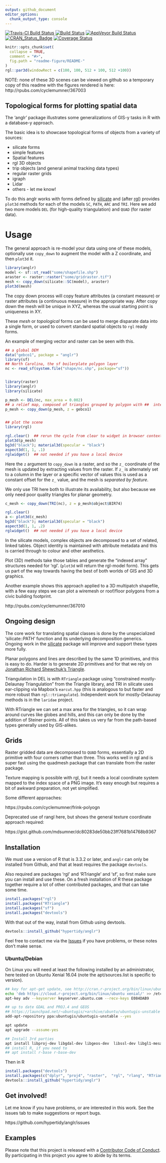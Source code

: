 ```yaml
---
output: github_document
editor_options: 
  chunk_output_type: console
---
```



[![Travis-CI Build Status](http://badges.herokuapp.com/travis/hypertidy/anglr?branch=master&env=BUILD_NAME=trusty_release&label=linux)](https://travis-ci.org/hypertidy/anglr)
[![Build Status](http://badges.herokuapp.com/travis/hypertidy/anglr?branch=master&env=BUILD_NAME=osx_release&label=osx)](https://travis-ci.org/hypertidy/anglr) 
[![AppVeyor Build Status](https://ci.appveyor.com/api/projects/status/github/hypertidy/anglr?branch=master&svg=true)](https://ci.appveyor.com/project/mdsumner/anglr)
[![CRAN_Status_Badge](http://www.r-pkg.org/badges/version/anglr)](https://cran.r-project.org/package=anglr)
[![Coverage Status](https://img.shields.io/codecov/c/github/hypertidy/anglr/master.svg)](https://codecov.io/github/hypertidy/anglr?branch=master)

<!-- README.md is generated from README.Rmd. Please edit that file -->

```r
knitr::opts_chunk$set(
  collapse = TRUE,
  comment = "#>",
  fig.path = "readme-figure/README-"
)
rgl::par3d(windowRect = c(100, 100, 512 + 100, 512 +100))
```



NOTE: none of these 3D scenes can be viewed on github so a temporary copy of this readme with the figures rendered is here: http://rpubs.com/cyclemumner/367003


## Topological forms for plotting spatial data

The 'anglr' package illustrates some generalizations of GIS-y tasks in R with a database-y approach. 

The basic idea is to showcase topological forms of objects from a variety of sources: 

* silicate forms
* simple features
* Spatial features
* rgl 3D objects
* trip objects (and general animal tracking data types)
* regular raster grids
* igraph
* Lidar
* others - let me know!

To do this anglr works with forms defined by [silicate](https://github.com/hypertidy/silicate) and (after [rgl](https://cran.r-project.org/package=rgl)) provides `plot3d` methods for each of the models `SC`, `PATH`, `ARC` and `TRI`. Here we add two more models `DEL` (for high-quality triangulation) and `QUAD` (for raster data). 

# Usage

The general approach is re-model your data using one of these models, optionally use `copy_down` to augment the model with a Z coordinate, and then `plot3d` it. 

```r
library(anglr)
model <- sf::st_read("some/shapefile.shp")
araster <- raster::raster("some/gridraster.tif")
mesh <- copy_down(silicate::SC(model), araster)
plot3d(mesh)
```

The copy down process will copy feature attributes (a constant measure) or raster attributes (a continuous measure) in the appropriate way. After copy down the mesh will be unique in XYZ, whereas the usual starting point is uniqueness in XY. 

These *mesh* or *topological* forms can be used to merge disparate data into a single form, or used to convert standard spatial objects to `rgl` ready forms. 

An example of merging vector and raster can be seen with this. 

```r
## a global DEM
data("gebco1", package = "anglr")
library(sf)
## North Carolina, the sf boilerplate polygon layer
nc <- read_sf(system.file("shape/nc.shp", package="sf"))


library(raster)
library(anglr) 
library(silicate)

p_mesh <- DEL(nc, max_area = 0.002)
## a relief map, composed of triangles grouped by polygon with ##  interpolated raster elevation 
p_mesh <- copy_down(p_mesh, z = gebco1)


## plot the scene
library(rgl)

rgl.clear()  ## rerun the cycle from clear to widget in browser contexts 
plot3d(p_mesh) 
bg3d("black"); material3d(specular = "black")
aspect3d(1, 1, .1)
rglwidget()  ## not needed if you have a local device
```

Here the `z` argument to `copy_down` is a raster, and so the `z_` coordinate of the mesh is updated by extracting values from the raster. If `z_` is alternately set to a column in the layer or a specific vector of values this is used as a constant offset for the `z_` value, and the mesh is *separated by feature*. 


We only use TRI here both to illustrate its availability, but also
because we only need poor quality triangles for planar geometry. 

```r

c_mesh <- copy_down(TRI(nc), z = p_mesh$object$BIR74)

rgl.clear()
a <- plot3d(c_mesh) 
bg3d("black"); material3d(specular = "black")
aspect3d(1, 1, .2)
rglwidget()  ## not needed if you have a local device

```

In the silicate models, complex objects are decomposed to a set of related, linked tables. Object identity is maintained with attribute metadata and this is carried through to colour and other aesthetics.  

Plot (3D) methods take those tables and generate the "indexed array" structures needed for 'rgl'. (`plot3d` will return the rgl-model form). This gets us part of the way towards having the best of both worlds of GIS and 3D graphics.


Another example shows this approach applied to a 3D multipatch shapefile, with a few easy steps we can plot a wiremesh or roof/floor polygons from a civic building footprint. 

http://rpubs.com/cyclemumner/367010


## Ongoing design

The core work for translating spatial classes is done by the unspecialized 'silicate::PATH' function and its underlying decomposition generics. Ongoing work in the [silicate](https://github.com/hypertidy/silicate) package will improve and support these types more fully. 

Planar polygons and lines are described by the same 1D primitives, and this is easy to do. Harder is to generate 2D primitives and for that we rely on [Jonathan Richard Shewchuk's Triangle](https://www.cs.cmu.edu/~quake/triangle.html). 

Triangulation in DEL is with `RTriangle` package using "constrained mostly-Delaunay Triangulation" from the Triangle library, and TRI in silicate uses ear-clipping via Mapbox's `earcut.hpp` (this is analogous to but faster and more robust than `rgl::triangulate`).  Independent work for mostly-Delaunay methods is in the `laridae` project. 

With RTriangle we can set a max area for the triangles, so it can wrap around curves like globes and hills, and this can only be done by the addition of Steiner points. All of this takes us very far 
from the path-based types generally used by GIS-alikes. 

## Grids

Raster gridded data are decomposed to `QUAD` forms, essentially a 2D primitive with four corners rather than three. This works well in rgl and is super fast using the quadmesh package that can translate from the raster package. 

Texture mapping is possible with rgl, but it needs a local coordinate system mapped to the index space of a PNG image. It's easy enough but requires a bit of awkward preparation, not yet simplified. 

Some different approaches: 

https://rpubs.com/cyclemumner/frink-polyogn

Deprecated use of rangl here, but shows the general texture coordinate approach required: 

https://gist.github.com/mdsumner/dc80283de50bb23ff7681b14768b9367

## Installation

We must use a version of R that is 3.3.2 or later, and `anglr` can only be installed from Github, and that at least requires the package `devtools`. 

Also required are packages 'rgl' and 'RTriangle' and 'sf', so first make sure you can install and use these. On a fresh installation of R these package together require a lot of other contributed packages, and that can take some time. 

```r
install.packages("rgl")
install.packages("RTriangle")
install.packages("sf")
install.packages("devtools")
```


With that out of the way, install from Github using devtools. 

```r
devtools::install_github("hypertidy/anglr")
```

Feel free to contact me via the [Issues](https://github.com/hypertidy/anglr/issues/) if you have problems, or these notes don't make sense. 


### Ubuntu/Debian

On Linux you will need at least the following installed by an administrator, here
tested on Ubuntu Xenial 16.04 (note the apt/sources.list is specific to version). 

```bash
## key for apt-get update, see http://cran.r-project.org/bin/linux/ubuntu/README
echo 'deb https://cloud.r-project.org/bin/linux/ubuntu xenial/' >> /etc/apt/sources.list
apt-key adv --keyserver keyserver.ubuntu.com --recv-keys E084DAB9

## up to date GDAL and PROJ.4 and GEOS
## https://launchpad.net/~ubuntugis/+archive/ubuntu/ubuntugis-unstable
add-apt-repository ppa:ubuntugis/ubuntugis-unstable --yes

apt update 
apt upgrade --assume-yes

## Install 3rd parties
apt install libproj-dev libgdal-dev libgeos-dev  libssl-dev libgl1-mesa-dev libglu1-mesa-dev libudunits2-dev
## install R, if you need to
## apt install r-base r-base-dev 
```

Then in R

```R
install.packages("devtools")
install.packages(c("dplyr", "proj4", "raster",  "rgl", "rlang", "RTriangle", "spbabel", "tibble", "viridis"))
devtools::install_github("hypertidy/anglr")
```

## Get involved!

Let me know if you have problems, or are interested in this work. See the issues tab to make suggestions or report bugs. 

https://github.com/hypertidy/anglr/issues



## Examples




Please note that this project is released with a [Contributor Code of Conduct](CONDUCT.md). By participating in this project you agree to abide by its terms.


